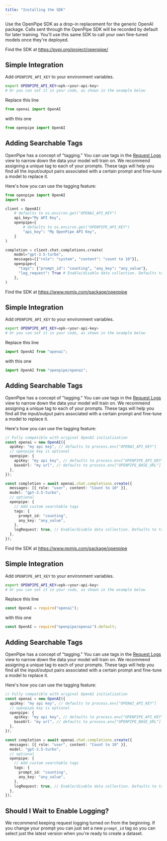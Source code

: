```yaml
---
title: "Installing the SDK"
---
```


Use the OpenPipe SDK as a drop-in replacement for the generic OpenAI package. Calls sent through the OpenPipe SDK will be recorded by default for later training. You'll use this same SDK to call your own fine-tuned models once they're deployed.

<Tabs>
  <Tab title="Python">

Find the SDK at https://pypi.org/project/openpipe/

## Simple Integration

Add `OPENPIPE_API_KEY` to your environment variables.

```bash
export OPENPIPE_API_KEY=opk-<your-api-key>
# Or you can set it in your code, as shown in the example below
```

Replace this line

```python
from openai import OpenAI
```

with this one

```python
from openpipe import OpenAI
```

## Adding Searchable Tags

OpenPipe has a concept of "tagging." You can use tags in the [Request Logs](/features/request-logs) view to narrow down the data your model will train on.
We recommend assigning a unique tag to each of your prompts.
These tags will help you find all the input/output pairs associated with a certain prompt and fine-tune a model to replace it.

Here's how you can use the tagging feature:

```python
from openpipe import OpenAI
import os

client = OpenAI(
    # defaults to os.environ.get("OPENAI_API_KEY")
    api_key="My API Key",
    openpipe={
        # defaults to os.environ.get("OPENPIPE_API_KEY")
        "api_key": "My OpenPipe API Key",
    }
)

completion = client.chat.completions.create(
    model="gpt-3.5-turbo",
    messages=[{"role": "system", "content": "count to 10"}],
    openpipe={
      "tags": {"prompt_id": "counting", "any_key": "any_value"},
      "log_request": True # Enable/disable data collection. Defaults to True.
    },
)

```

  </Tab>
  <Tab title="NodeJS (ESM)">

Find the SDK at https://www.npmjs.com/package/openpipe

## Simple Integration

Add `OPENPIPE_API_KEY` to your environment variables.

```bash
export OPENPIPE_API_KEY=opk-<your-api-key>
# Or you can set it in your code, as shown in the example below
```

Replace this line

```typescript
import OpenAI from "openai";
```

with this one

```typescript
import OpenAI from "openpipe/openai";
```

## Adding Searchable Tags

OpenPipe has a concept of "tagging." You can use tags in the [Request Logs](/features/request-logs) view to narrow down the data your model will train on.
We recommend assigning a unique tag to each of your prompts.
These tags will help you find all the input/output pairs associated with a certain prompt and fine-tune a model to replace it.

Here's how you can use the tagging feature:

```typescript
// Fully compatible with original OpenAI initialization
const openai = new OpenAI({
  apiKey: "my api key", // defaults to process.env["OPENAI_API_KEY"]
  // openpipe key is optional
  openpipe: {
    apiKey: "my api key", // defaults to process.env["OPENPIPE_API_KEY"]
    baseUrl: "my url", // defaults to process.env["OPENPIPE_BASE_URL"] or https://app.openpipe.ai/api/v1 if not set
  },
});

const completion = await openai.chat.completions.create({
  messages: [{ role: "user", content: "Count to 10" }],
  model: "gpt-3.5-turbo",
  // optional
  openpipe: {
    // Add custom searchable tags
    tags: {
      prompt_id: "counting",
      any_key: "any_value",
    },
    logRequest: true, // Enable/disable data collection. Defaults to true.
  },
});
```

  </Tab>
  <Tab title="NodeJS (CJS)">

Find the SDK at https://www.npmjs.com/package/openpipe

## Simple Integration

Add `OPENPIPE_API_KEY` to your environment variables.

```bash
export OPENPIPE_API_KEY=opk-<your-api-key>
# Or you can set it in your code, as shown in the example below
```

Replace this line

```typescript
const OpenAI = require("openai");
```

with this one

```typescript
const OpenAI = require("openpipe/openai").default;
```

## Adding Searchable Tags

OpenPipe has a concept of "tagging." You can use tags in the [Request Logs](/features/request-logs) view to narrow down the data your model will train on.
We recommend assigning a unique tag to each of your prompts.
These tags will help you find all the input/output pairs associated with a certain prompt and fine-tune a model to replace it.

Here's how you can use the tagging feature:

```typescript
// Fully compatible with original OpenAI initialization
const openai = new OpenAI({
  apiKey: "my api key", // defaults to process.env["OPENAI_API_KEY"]
  // openpipe key is optional
  openpipe: {
    apiKey: "my api key", // defaults to process.env["OPENPIPE_API_KEY"]
    baseUrl: "my url", // defaults to process.env["OPENPIPE_BASE_URL"] or https://app.openpipe.ai/api/v1 if not set
  },
});

const completion = await openai.chat.completions.create({
  messages: [{ role: "user", content: "Count to 10" }],
  model: "gpt-3.5-turbo",
  // optional
  openpipe: {
    // Add custom searchable tags
    tags: {
      prompt_id: "counting",
      any_key: "any_value",
    },
    logRequest: true, // Enable/disable data collection. Defaults to true.
  },
});
```

  </Tab>
</Tabs>

## Should I Wait to Enable Logging?

We recommend keeping request logging turned on from the beginning. If you change your prompt you can just set a new `prompt_id` tag so you can select just the latest version when you're ready to create a dataset.
